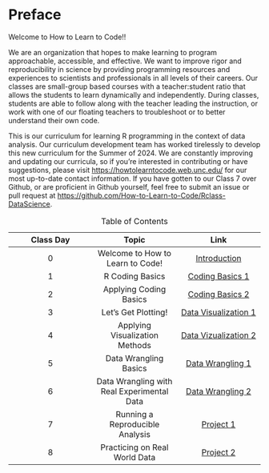 # Preface {.unnumbered}

Welcome to How to Learn to Code!!

We are an organization that hopes to make learning to program approachable, accessible, and effective. We want to improve rigor and reproducibility in science by providing programming resources and experiences to scientists and professionals in all levels of their careers. Our classes are small-group based courses with a teacher:student ratio that allows the students to learn dynamically and independently. During classes, students are able to follow along with the teacher leading the instruction, or work with one of our floating teachers to troubleshoot or to better understand their own code.

This is our curriculum for learning R programming in the context of data analysis. Our curriculum development team has worked tirelessly to develop this new curriculum for the Summer of 2024. We are constantly improving and updating our curricula, so if you're interested in contributing or have suggestions, please visit <https://howtolearntocode.web.unc.edu/> for our most up-to-date contact information. If you have gotten to our Class 7 over Github, or are proficient in Github yourself, feel free to submit an issue or pull request at <https://github.com/How-to-Learn-to-Code/Rclass-DataScience>.

| Class Day |          Topic          |                          Link                           |
|:----------------------:|:----------------------:|:----------------------:|
|     0     | Welcome to How to Learn to Code! |       [Introduction](scripts/00_intro/class0.qmd)       |
|     1     | R Coding Basics |   [Coding Basics 1](scripts/01_codingBasics/class1.qmd)    |
|     2     | Applying Coding Basics |   [Coding Basics 2](scripts/01_codingBasics/class2.qmd)    |
|     3     | Let's Get Plotting! |  [Data Visualization 1](scripts/02_dataViz/class3.qmd)  |
|     4     | Applying Visualization Methods |  [Data Vizualization 2](scripts/02_dataViz/class4.qmd)  |
|     5     | Data Wrangling Basics | [Data Wrangling 1](scripts/03_dataWrangling/class5.qmd) |
|     6     | Data Wrangling with Real Experimental Data | [Data Wrangling 2](scripts/03_dataWrangling/class6.qmd) |
|     7     | Running a Reproducible Analysis |       [Project 1](scripts/04_projects/class7.qmd)       |
|     8     | Practicing on Real World Data |       [Project 2](scripts/04_projects/class8.qmd)       |

: Table of Contents
